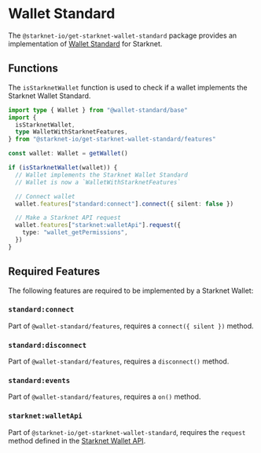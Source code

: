 # Wallet Standard

The `@starknet-io/get-starknet-wallet-standard` package provides an
implementation of
[Wallet Standard](https://github.com/wallet-standard/wallet-standard) for
Starknet.

## Functions

The `isStarknetWallet` function is used to check if a wallet implements the
Starknet Wallet Standard.

```ts
import type { Wallet } from "@wallet-standard/base"
import {
  isStarknetWallet,
  type WalletWithStarknetFeatures,
} from "@starknet-io/get-starknet-wallet-standard/features"

const wallet: Wallet = getWallet()

if (isStarknetWallet(wallet)) {
  // Wallet implements the Starknet Wallet Standard
  // Wallet is now a `WalletWithStarknetFeatures`

  // Connect wallet
  wallet.features["standard:connect"].connect({ silent: false })

  // Make a Starknet API request
  wallet.features["starknet:walletApi"].request({
    type: "wallet_getPermissions",
  })
}
```

## Required Features

The following features are required to be implemented by a Starknet Wallet:

### `standard:connect`

Part of `@wallet-standard/features`, requires a `connect({ silent })` method.

### `standard:disconnect`

Part of `@wallet-standard/features`, requires a `disconnect()` method.

### `standard:events`

Part of `@wallet-standard/features`, requires a `on()` method.

### `starknet:walletApi`

Part of `@starknet-io/get-starknet-wallet-standard`, requires the `request`
method defined in the
[Starknet Wallet API](https://community.starknet.io/t/snip-standardizing-starknet-wallet-connections-with-write-api-and-json-rpc-integration/98049).
